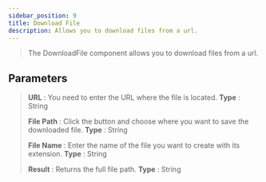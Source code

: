 ```yaml
---
sidebar_position: 9
title: Download File
description: Allows you to download files from a url.
---
```

> The DownloadFile component allows you to download files from a url.

## Parameters

> **URL** : You need to enter the URL where the file is located. **Type** : String
>
> **File Path** : Click the button and choose where you want to save the downloaded file. **Type** : String
>
> **File Name** : Enter the name of the file you want to create with its extension. **Type** : String
>
> **Result** : Returns the full file path. **Type** : String
